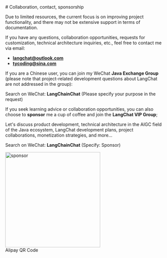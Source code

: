 <style>
  {`
    article{
       padding: 3rem 8rem !important;
    }
  `}
</style>

<div className='text-center mb-8'>
  # Collaboration, contact, sponsorship
</div>

Due to limited resources, the current focus is on improving project functionality, and there may not be extensive support in terms of documentation.

If you have any questions, collaboration opportunities, requests for customization, technical architecture inquiries, etc., feel free to contact me via email:

- **langchat@outlook.com**
- **tycoding@sina.com**

If you are a Chinese user, you can join my WeChat **Java Exchange Group** (please note that project-related development questions about LangChat are not addressed in the group):

Search on WeChat: **LangChainChat** (Please specify your purpose in the request)

If you seek learning advice or collaboration opportunities, you can also choose to **sponsor** me a cup of coffee and join the **LangChat VIP Group**;

Let's discuss product development, technical architecture in the AIGC field of the Java ecosystem, LangChat development plans, project collaborations, monetization strategies, and more...

Search on WeChat: **LangChainChat** (Specify: Sponsor)

<div className='flex justify-center my-8 flex-col gap-2 items-center'>
  <img alt='sponsor' src='/page/sponsor.png' width='300' />
  <div>Alipay QR Code</div>
</div>

